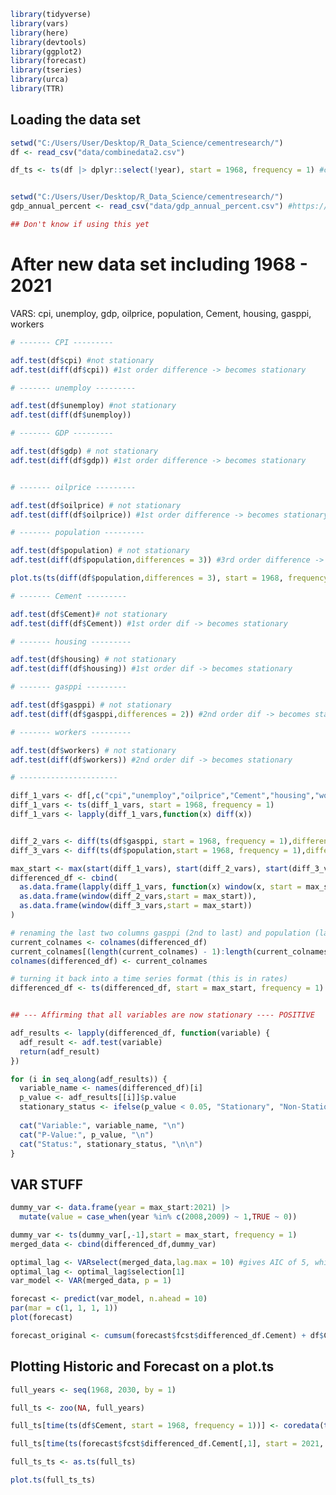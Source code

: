 ```r
library(tidyverse)
library(vars)
library(here)
library(devtools)
library(ggplot2)
library(forecast)
library(tseries)
library(urca)
library(TTR)
```

## Loading the data set 


```r
setwd("C:/Users/User/Desktop/R_Data_Science/cementresearch/")
df <- read_csv("data/combinedata2.csv")

df_ts <- ts(df |> dplyr::select(!year), start = 1968, frequency = 1) #convert df tibble into a time series from 1998 to 2020


setwd("C:/Users/User/Desktop/R_Data_Science/cementresearch/")
gdp_annual_percent <- read_csv("data/gdp_annual_percent.csv") #https://fred.stlouisfed.org/series/A191RL1Q225SBEA

## Don't know if using this yet 

```


# After new data set including 1968 - 2021
VARS: cpi, unemploy, gdp, oilprice, population, Cement, housing, gasppi, workers
```r

# ------- CPI ---------

adf.test(df$cpi) #not stationary
adf.test(diff(df$cpi)) #1st order difference -> becomes stationary

# ------- unemploy ---------

adf.test(df$unemploy) #not stationary
adf.test(diff(df$unemploy)) 

# ------- GDP ---------

adf.test(df$gdp) # not stationary
adf.test(diff(df$gdp)) #1st order difference -> becomes stationary


# ------- oilprice ---------

adf.test(df$oilprice) # not stationary
adf.test(diff(df$oilprice)) #1st order difference -> becomes stationary

# ------- population ---------

adf.test(df$population) # not stationary
adf.test(diff(df$population,differences = 3)) #3rd order difference -> becomes stationary

plot.ts(ts(diff(df$population,differences = 3), start = 1968, frequency = 1))

# ------- Cement ---------

adf.test(df$Cement)# not stationary
adf.test(diff(df$Cement)) #1st order dif -> becomes stationary

# ------- housing ---------

adf.test(df$housing) # not stationary
adf.test(diff(df$housing)) #1st order dif -> becomes stationary

# ------- gasppi ---------

adf.test(df$gasppi) # not stationary
adf.test(diff(df$gasppi,differences = 2)) #2nd order dif -> becomes stationary

# ------- workers ---------

adf.test(df$workers) # not stationary
adf.test(diff(df$workers)) #2nd order dif -> becomes stationary

# ----------------------

diff_1_vars <- df[,c("cpi","unemploy","oilprice","Cement","housing","workers")]
diff_1_vars <- ts(diff_1_vars, start = 1968, frequency = 1)
diff_1_vars <- lapply(diff_1_vars,function(x) diff(x))


diff_2_vars <- diff(ts(df$gasppi, start = 1968, frequency = 1),differences = 2)
diff_3_vars <- diff(ts(df$population,start = 1968, frequency = 1),differences = 3)

max_start <- max(start(diff_1_vars), start(diff_2_vars), start(diff_3_vars))
differenced_df <- cbind(
  as.data.frame(lapply(diff_1_vars, function(x) window(x, start = max_start))), 
  as.data.frame(window(diff_2_vars,start = max_start)),
  as.data.frame(window(diff_3_vars,start = max_start))
)

# renaming the last two columns gasppi (2nd to last) and population (last)
current_colnames <- colnames(differenced_df)
current_colnames[(length(current_colnames) - 1):length(current_colnames)] <- c("gasppi", "population")
colnames(differenced_df) <- current_colnames

# turning it back into a time series format (this is in rates)
differenced_df <- ts(differenced_df, start = max_start, frequency = 1)


## --- Affirming that all variables are now stationary ---- POSITIVE

adf_results <- lapply(differenced_df, function(variable) {
  adf_result <- adf.test(variable)
  return(adf_result)
})

for (i in seq_along(adf_results)) {
  variable_name <- names(differenced_df)[i]
  p_value <- adf_results[[i]]$p.value
  stationary_status <- ifelse(p_value < 0.05, "Stationary", "Non-Stationary")
  
  cat("Variable:", variable_name, "\n")
  cat("P-Value:", p_value, "\n")
  cat("Status:", stationary_status, "\n\n")
}

```

## VAR STUFF

```r

dummy_var <- data.frame(year = max_start:2021) |>
  mutate(value = case_when(year %in% c(2008,2009) ~ 1,TRUE ~ 0))

dummy_var <- ts(dummy_var[,-1],start = max_start, frequency = 1)
merged_data <- cbind(differenced_df,dummy_var)

optimal_lag <- VARselect(merged_data,lag.max = 10) #gives AIC of 5, which is interesting...
optimal_lag <- optimal_lag$selection[1]
var_model <- VAR(merged_data, p = 1)

forecast <- predict(var_model, n.ahead = 10)
par(mar = c(1, 1, 1, 1))
plot(forecast)

forecast_original <- cumsum(forecast$fcst$differenced_df.Cement) + df$Cement[1] #the original value in 1968
```

## Plotting Historic and Forecast on a plot.ts

```r
full_years <- seq(1968, 2030, by = 1)

full_ts <- zoo(NA, full_years)

full_ts[time(ts(df$Cement, start = 1968, frequency = 1))] <- coredata(ts(df$Cement, start = 1968, frequency = 1))

full_ts[time(ts(forecast$fcst$differenced_df.Cement[,1], start = 2021, frequency = 1))] <- coredata(ts(forecast$fcst$differenced_df.Cement[,1], start = 2021, frequency = 1))

full_ts_ts <- as.ts(full_ts)

plot.ts(full_ts_ts)
```

